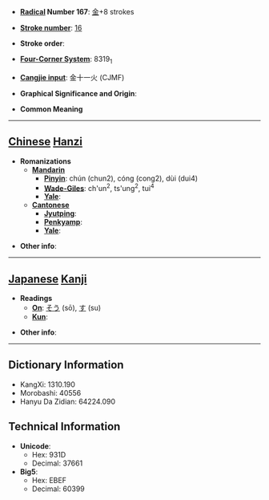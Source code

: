 * '''[[Wiktionary:Chinese radical index| Radical]] Number 167''': [[Wiktionary:Chinese radical index 金|金]]+8 strokes

* '''[[Wiktionary:Chinese total strokes index|Stroke number]]''': [[Wiktionary:Chinese total strokes index 16|16]]

* '''Stroke order''': 

* '''[[Wiktionary:Chinese four corner index|Four-Corner System]]''': 8319<sub>1</sub>

* '''[[Wiktionary:Chinese Cangjie index|Cangjie input]]''': 金十一火 (CJMF)

* '''Graphical Significance and Origin''': 

* '''Common Meaning'''

----

== [[Chinese]] [[Hanzi]] ==

* '''Romanizations'''
** '''[[Mandarin]]'''
*** '''[[Pinyin]]''': chún (chun2), cóng (cong2), dùi (dui4)
*** '''[[Wade-Giles]]''': ch'un<sup>2</sup>, ts'ung<sup>2</sup>, tui<sup>4</sup>
*** '''[[Yale]]''': 
** '''[[Cantonese]]'''
*** '''[[Jyutping]]''':
*** '''[[Penkyamp]]''': 
*** '''[[Yale]]''': 

* '''Other info''': 

----

== [[Japanese]] [[Kanji]] ==

* '''Readings'''
** '''[[On]]''': [[そう]] (sō), [[す]] (su)
** '''[[Kun]]''': 

* '''Other info''':  

----

== Dictionary Information ==

* KangXi: 1310.190
* Morobashi: 40556
* Hanyu Da Zidian: 64224.090

== Technical Information ==

* '''Unicode''':
** Hex: 931D
** Decimal: 37661
* '''Big5''':
** Hex: EBEF
** Decimal: 60399